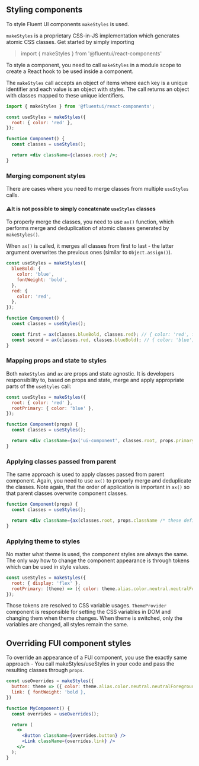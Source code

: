 
<Meta title="Concepts/Styling Components" />

## Styling components

To style Fluent UI components `makeStyles` is used.

`makeStyles` is a proprietary CSS-in-JS implementation which generates atomic CSS classes. Get started by simply importing

> import { makeStyles } from '@fluentui/react-components'

To style a component, you need to call `makeStyles` in a module scope to create a React hook to be used inside a component.

The `makeStyles` call accepts an object of items where each key is a unique identifier and each value is an object with styles. The call returns an object with classes mapped to these unique identifiers.

<!-- TODO: format as <Code /> -->

```jsx
import { makeStyles } from '@fluentui/react-components';

const useStyles = makeStyles({
  root: { color: 'red' },
});

function Component() {
  const classes = useStyles();

  return <div className={classes.root} />;
}
```

### Merging component styles


There are cases where you need to merge classes from multiple `useStyles` calls. 

#### ⚠It is not possible to simply concatenate `useStyles` classes

To properly merge the classes, you need to use `ax()` function, which performs merge and deduplication of atomic classes generated by `makeStyles()`.

When `ax()` is called, it merges all classes from first to last - the latter argument overwrites the previous ones (similar to `Object.assign()`).

```jsx
const useStyles = makeStyles({
  blueBold: {
    color: 'blue',
    fontWeight: 'bold',
  },
  red: {
    color: 'red',
  },
});

function Component() {
  const classes = useStyles();

  const first = ax(classes.blueBold, classes.red); // { color: 'red', fontWeight: 'bold' }
  const second = ax(classes.red, classes.blueBold); // { color: 'blue', fontWeight: 'bold' }
}
```

### Mapping props and state to styles

Both `makeStyles` and `ax` are props and state agnostic. It is developers responsibility to, based on props and state, merge and apply appropriate parts of the `useStyles` call:

```jsx
const useStyles = makeStyles({
  root: { color: 'red' },
  rootPrimary: { color: 'blue' },
});

function Component(props) {
  const classes = useStyles();

  return <div className={ax('ui-component', classes.root, props.primary && classes.rootPrimary)} />;
}
```

### Applying classes passed from parent

The same approach is used to apply classes passed from parent component. Again, you need to use `ax()` to properly merge and deduplicate the classes. Note again, that the order of application is important in `ax()` so that parent classes overwrite component classes.

```jsx
function Component(props) {
  const classes = useStyles();

  return <div className={ax(classes.root, props.className /* these definitions have higher precedence */)} />;
}
```

### Applying theme to styles

No matter what theme is used, the component styles are always the same. The only way how to change the component appearance is through tokens which can be used in style values.

```js
const useStyles = makeStyles({
  root: { display: 'flex' },
  rootPrimary: (theme) => ({ color: theme.alias.color.neutral.neutralForeground3 }),
});
```

Those tokens are resolved to CSS variable usages. `ThemeProvider` component is responsible for setting the CSS variables in DOM and changing them when theme changes. When theme is switched, only the variables are changed, all styles remain the same.

## Overriding FUI component styles

To override an appearance of a FUI component, you use the exactly same approach - You call makeStyles/useStyles in your code and pass the resulting classes through `props`.

```jsx
const useOverrides = makeStyles({
  button: theme => ({ color: theme.alias.color.neutral.neutralForeground3 }),
  link: { fontWeight: 'bold },
})

function MyComponent() {
  const overrides = useOverrides();

  return (
    <>
      <Button className={overrides.button} />
      <Link className={overrides.link} />
    </>
  );
}
```

